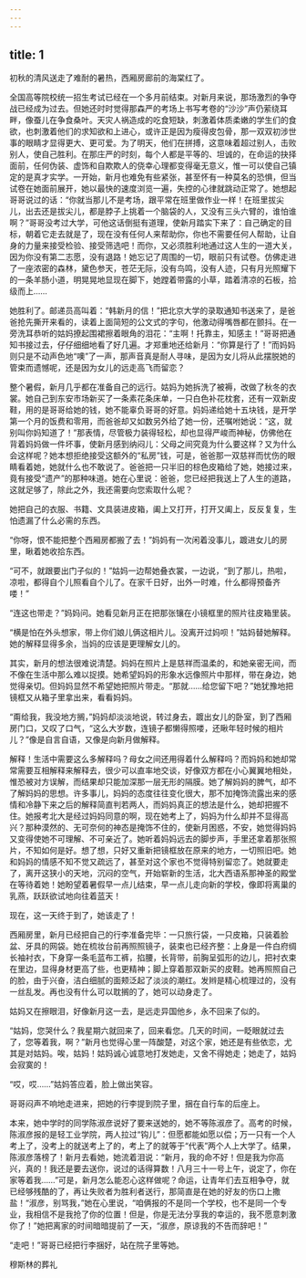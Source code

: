 ```yaml
---
---
---
```

title: 1
---





初秋的清风送走了难耐的暑热，西厢房廊前的海棠红了。

全国高等院校统一招生考试已经在一个多月前结束。对新月来说，那场激烈的争夺战已经成为过去。但她还时时觉得那森严的考场上书写考卷的“沙沙”声仍萦绕耳畔，像蚕儿在争食桑叶。天灾人祸造成的吃食短缺，刺激着体质柔嫩的学生们的食欲，也刺激着他们的求知欲和上进心，或许正是因为瘦得皮包骨，那一双双初涉世事的眼睛才显得更大、更可爱。为了明天，他们在拼搏，这意味着超过别人，击败别人，使自己胜利。在那庄严的时刻，每个人都是平等的、坦诚的，在命运的抉择面前，任何伪装、虚饰和自欺欺人的侥幸心理都变得毫无意义，惟一可以使自己镇定的是真才实学。一开始，新月也难免有些紧张，甚至怀有一种莫名的恐惧，但当试卷在她面前展开，她以最快的速度浏览一遍，失控的心律就跳动正常了。她想起哥哥说过的话：“你就当那儿不是考场，跟平常在班里做作业一样！在班里拔尖儿，出去还是拔尖儿，都是脖子上挑着一个脑袋的人，又没有三头六臂的，谁怕谁啊？”哥哥没考过大学，可他这话倒挺有道理，使新月踏实下来了：自己确定的目标，朝着它走去就是了，现在没有任何人来帮助你，你也不需要任何人帮助，让自身的力量来接受检验、接受筛选吧！而你，又必须胜利地通过这人生的一道大关，因为你没有第二志愿，没有退路！她忘记了周围的一切，眼前只有试卷。仿佛走进了一座浓密的森林，黛色参天，苍茫无际，没有鸟鸣，没有人迹，只有月光照耀下的一条羊肠小道，明晃晃地显现在脚下，她蹚着带露的小草，踏着清凉的石板，拾级而上……

她胜利了。邮递员高叫着：“韩新月的信！”把北京大学的录取通知书送来了，是爸爸抢先撕开来看的，读着上面简短的公文式的字句，他激动得嘴唇都在颤抖。在一旁洗耳恭听的姑妈撩起围裙擦着眼角的泪花：“主啊！托靠主，知感主！”哥哥把通知书接过去，仔仔细细地看了好几遍。才郑重地还给新月：“你算是行了！”而妈妈则只是不动声色地“噢”了一声，那声音真是耐人寻味，是因为女儿将从此摆脱她的管束而遗憾呢，还是因为女儿的远走高飞而留恋？

整个暑假，新月几乎都在准备自己的远行。姑妈为她拆洗了被褥，改做了秋冬的衣裳。她自己到东安市场新买了一条素花条床单，一只白色补花枕套，还有一双新皮鞋，用的是哥哥给她的钱，她不能辜负哥哥的好意。妈妈递给她十五块钱，是开学第一个月的饭费和零用，而爸爸却又如数另外给了她一份，还嘱咐她说：“这，就别叫你妈知道了！”那表情，尽管极力装得轻松，却也显得严峻而神秘，仿佛他在背着妈妈做一件坏事，使新月感到纳闷儿：父母之间究竟为什么要这样？又为什么会这样呢？她本想拒绝接受这额外的“私房”钱，可是，爸爸那一双慈祥而忧伤的眼睛看着她，她就什么也不敢说了。爸爸把一只半旧的棕色皮箱给了她，她接过来，竟有接受“遗产”的那种味道。她在心里说：爸爸，您已经把我送上了人生的道路，这就足够了，除此之外，我还需要向您索取什么呢？

她把自己的衣服、书籍、文具装进皮箱，阖上又打开，打开又阖上，反反复复，生怕遗漏了什么必需的东西。

“你呀，恨不能把整个西厢房都搬了去！”妈妈有一次闲着没事儿，踱进女儿的房里，瞅着她收拾东西。

“可不，就跟要出门子似的！”姑妈一边帮她叠衣裳，一边说，“到了那儿，热啦，凉啦，都得自个儿照看自个儿了。在家千日好，出外一时难，什么都得预备齐喽！”

“连这也带走？”妈妈问。她看见新月正在把那张镶在小镜框里的照片往皮箱里装。

“横是怕在外头想家，带上你们娘儿俩这相片儿。没离开过妈呗！”姑妈替她解释。她的解释显得多余，当妈的应该是更理解女儿的。

其实，新月的想法很难说清楚。妈妈在照片上是慈祥而温柔的，和她亲密无间，而不像在生活中那么难以捉摸。她希望妈妈的形象水远像照片中那样，带在身边，她觉得亲切。但妈妈显然不希望她把照片带走。“那就……给您留下吧？”她犹豫地把镜框又从箱子里拿出来，看看妈妈。

“甭给我，我没地方搁，”妈妈却淡淡地说，转过身去，踱出女儿的卧室，到了西厢房门口，又叹了口气，“这么大岁数，连镜子都懒得照喽，还瞅年轻时候的相片儿？”像是自言自语，又像是向新月做解释。

解释！生活中需要这么多解释吗？母女之间还用得着什么解释吗？而妈妈和她却常常需要互相解释来解释去，很少可以直率地交谈，好像双方都在小心翼翼地相处，惟恐被对方误解，而结果却只能加深那一层无形的隔膜。她了解妈妈的脾气，却不了解妈妈的思想。许多事儿，妈妈的态度往往变化很大，那不加掩饰流露出来的感情和冷静下来之后的解释简直判若两人，而妈妈真正的想法是什么，她却把握不住。她报考北大是经过妈妈同意的啊，现在她考上了，妈妈为什么却并不显得高兴？那种漠然的、无可奈何的神态是掩饰不住的，使新月困惑，不安，她觉得妈妈又变得使她不可理解、不可亲近了。她听着妈妈远去的脚步声，手里还拿着那张照片，不知如何是好。想了想，只好又重新把镜框放在原来的地方，一切照旧吧。她和妈妈的情感不知不觉又疏远了，甚至对这个家也不觉得特别留恋了。她就要走了，离开这狭小的天地，沉闷的空气，开始崭新的生活，北大西语系那神圣的殿堂在等待着她！她盼望着暑假早一点儿结束，早一点儿走向新的学校，像即将离巢的乳燕，跃跃欲试地向往着蓝天！

现在，这一天终于到了，她该走了！

西厢房里，新月已经把自己的行李准备完毕：一只旅行袋，一只皮箱，只装着脸盆、牙具的网袋。她在梳妆台前再照照镜子，装束也已经齐整：上身是一件白府绸长袖衬衣，下身穿一条毛蓝布工裤，掐腰，长背带，前胸呈弧形的边儿，把衬衣束在里边，显得身材更高了些，也更精神；脚上穿着那双新买的皮鞋。她再照照自己的脸，由于兴奋，洁白细腻的面颊泛起了淡淡的潮红。发辫是精心梳理过的，没有一丝乱发。再也没有什么可以耽搁的了，她可以动身走了。

姑妈又在擦眼泪，好像新月这一去，是远走异国他乡，永不回来了似的。

“姑妈，您哭什么？我星期六就回来了，回来看您。几天的时间，一眨眼就过去了，您等着我，啊？”新月也觉得心里一阵酸楚，对这个家，她还是有些依恋，尤其是对姑妈。唉，姑妈！姑妈诚心诚意地打发她走，又舍不得她走；她走了，姑妈会寂寞的！

“哎，哎……”姑妈答应着，脸上做出笑容。

哥哥闷声不响地走进来，把她的行李提到院子里，捆在自行车的后座上。

本来，她中学时的同学陈淑彦说好了要来送她的，她不等陈淑彦了。高考的时候，陈淑彦报的是轻工业学院，两人拉过“钩儿”：但愿都能如愿以偿；万一只有一个人考上了，没考上的就送考上了的，考上了的就等于“代表”两个人上大学了。结果，陈淑彦落榜了！新月去看她，她流着泪说：“新月，我的命不好！但是我为你高兴，真的！我还是要去送你，说过的话得算数！八月三十一号上午，说定了，你在家等着我……”可是，新月怎么能忍心这样做呢？命运，让青年们去互相争夺，就已经够残酷的了，再让失败者为胜利者送行，那简直是在她的好友的伤口上撒盐！“淑彦，别骂我，”她在心里说，“咱俩报的不是同一个学校，也不是同一个专业，我相信不是我抢了你的位置！但是，你是无法分享我的幸运的，我不愿意刺激你了！”她把离家的时间暗暗提前了一天，“淑彦，原谅我的不告而辞吧！”

“走吧！”哥哥已经把行李捆好，站在院子里等她。

穆斯林的葬礼